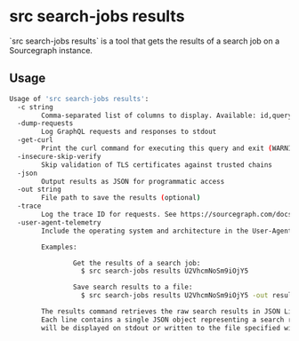 # src search-jobs results

<p className="subtitle">`src search-jobs results` is a tool that gets the results of a search job on a Sourcegraph instance.</p>

## Usage

```bash
Usage of 'src search-jobs results':
  -c string
        Comma-separated list of columns to display. Available: id,query,state,username,createdat,startedat,finishedat,url,logurl,total,completed,failed,inprogress (default "id,username,state,query")
  -dump-requests
        Log GraphQL requests and responses to stdout
  -get-curl
        Print the curl command for executing this query and exit (WARNING: includes printing your access token!)
  -insecure-skip-verify
        Skip validation of TLS certificates against trusted chains
  -json
        Output results as JSON for programmatic access
  -out string
        File path to save the results (optional)
  -trace
        Log the trace ID for requests. See https://sourcegraph.com/docs/admin/observability/tracing
  -user-agent-telemetry
        Include the operating system and architecture in the User-Agent sent with requests to Sourcegraph (default true)

        Examples:

                Get the results of a search job:
                  $ src search-jobs results U2VhcmNoSm9iOjY5

                Save search results to a file:
                  $ src search-jobs results U2VhcmNoSm9iOjY5 -out results.jsonl

        The results command retrieves the raw search results in JSON Lines format.
        Each line contains a single JSON object representing a search result. The data
        will be displayed on stdout or written to the file specified with -out.
```
